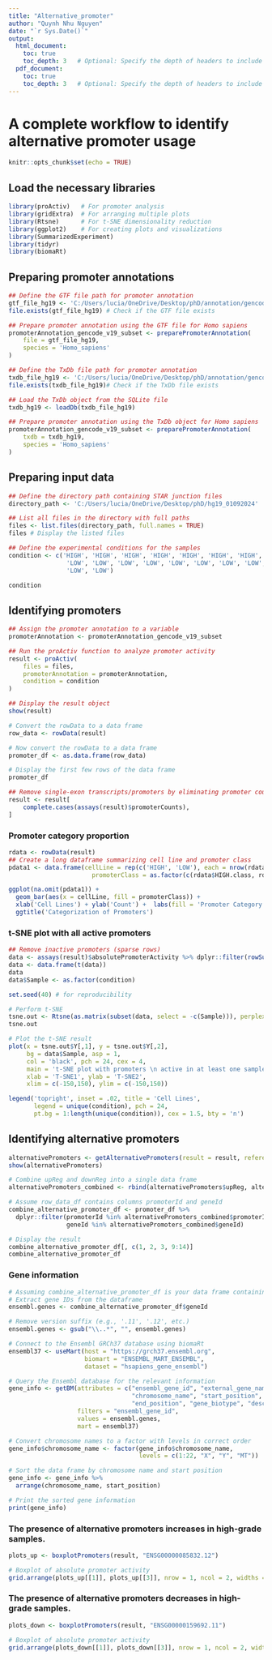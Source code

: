 ---
title: "Alternative_promoter"
author: "Quynh Nhu Nguyen"
date: "`r Sys.Date()`"
output:
  html_document:
    toc: true
    toc_depth: 3   # Optional: Specify the depth of headers to include in the TOC
  pdf_document:
    toc: true
    toc_depth: 3   # Optional: Specify the depth of headers to include in the TOC
---

# A complete workflow to identify alternative promoter usage

```{r setup, include=FALSE}
knitr::opts_chunk$set(echo = TRUE)
```

## Load the necessary libraries

```{r}
library(proActiv)   # For promoter analysis
library(gridExtra)  # For arranging multiple plots
library(Rtsne)      # For t-SNE dimensionality reduction
library(ggplot2)    # For creating plots and visualizations
library(SummarizedExperiment)
library(tidyr)
library(biomaRt)
```

## Preparing promoter annotations

```{r}
## Define the GTF file path for promoter annotation
gtf_file_hg19 <- 'C:/Users/lucia/OneDrive/Desktop/phD/annotation/gencode.v19.annotation.gtf.gz'
file.exists(gtf_file_hg19) # Check if the GTF file exists

## Prepare promoter annotation using the GTF file for Homo sapiens
promoterAnnotation_gencode_v19_subset <- preparePromoterAnnotation(
    file = gtf_file_hg19, 
    species = 'Homo_sapiens'
)

## Define the TxDb file path for promoter annotation
txdb_file_hg19 <- 'C:/Users/lucia/OneDrive/Desktop/phD/annotation/gencode.v19.annotation.gtf.sqlite'
file.exists(txdb_file_hg19)# Check if the TxDb file exists

## Load the TxDb object from the SQLite file
txdb_hg19 <- loadDb(txdb_file_hg19)

## Prepare promoter annotation using the TxDb object for Homo sapiens
promoterAnnotation_gencode_v19_subset <- preparePromoterAnnotation(
    txdb = txdb_hg19, 
    species = 'Homo_sapiens'
)
```

## Preparing input data

```{r}
## Define the directory path containing STAR junction files
directory_path <- 'C:/Users/lucia/OneDrive/Desktop/phD/hg19_01092024'

## List all files in the directory with full paths
files <- list.files(directory_path, full.names = TRUE)
files # Display the listed files

## Define the experimental conditions for the samples
condition <- c('HIGH', 'HIGH', 'HIGH', 'HIGH', 'HIGH', 'HIGH', 'HIGH', 'HIGH', 'HIGH', 
                'LOW', 'LOW', 'LOW', 'LOW', 'LOW', 'LOW', 'LOW', 'LOW', 'LOW', 'LOW', 
                'LOW', 'LOW')

condition
```

## Identifying promoters

```{r}
## Assign the promoter annotation to a variable
promoterAnnotation <- promoterAnnotation_gencode_v19_subset

## Run the proActiv function to analyze promoter activity
result <- proActiv(
    files = files, 
    promoterAnnotation = promoterAnnotation, 
    condition = condition
)

## Display the result object
show(result)
```

```{r}
# Convert the rowData to a data frame
row_data <- rowData(result)

# Now convert the rowData to a data frame
promoter_df <- as.data.frame(row_data)

# Display the first few rows of the data frame
promoter_df
```

```{r}
## Remove single-exon transcripts/promoters by eliminating promoter counts that are NA
result <- result[
    complete.cases(assays(result)$promoterCounts), 
]
```

### Promoter category proportion

```{r}
rdata <- rowData(result)
## Create a long dataframe summarizing cell line and promoter class
pdata1 <- data.frame(cellLine = rep(c('HIGH', 'LOW'), each = nrow(rdata)),
                       promoterClass = as.factor(c(rdata$HIGH.class, rdata$LOW.class)))

ggplot(na.omit(pdata1)) +
  geom_bar(aes(x = cellLine, fill = promoterClass)) + 
  xlab('Cell Lines') + ylab('Count') +  labs(fill = 'Promoter Category') +
  ggtitle('Categorization of Promoters')
```

### t-SNE plot with all active promoters

```{r}
## Remove inactive promoters (sparse rows)
data <- assays(result)$absolutePromoterActivity %>% dplyr::filter(rowSums(.) > 0)
data <- data.frame(t(data))
data
data$Sample <- as.factor(condition)

set.seed(40) # for reproducibility

# Perform t-SNE
tsne.out <- Rtsne(as.matrix(subset(data, select = -c(Sample))), perplexity = 1)
tsne.out

# Plot the t-SNE result
plot(x = tsne.out$Y[,1], y = tsne.out$Y[,2], 
     bg = data$Sample, asp = 1,
     col = 'black', pch = 24, cex = 4,
     main = 't-SNE plot with promoters \n active in at least one sample',
     xlab = 'T-SNE1', ylab = 'T-SNE2',
     xlim = c(-150,150), ylim = c(-150,150))

legend('topright', inset = .02, title = 'Cell Lines',
       legend = unique(condition), pch = 24, 
       pt.bg = 1:length(unique(condition)), cex = 1.5, bty = 'n')
```

## Identifying alternative promoters

```{r}
alternativePromoters <- getAlternativePromoters(result = result, referenceCondition = "HIGH")
show(alternativePromoters)

```

```{r}
# Combine upReg and downReg into a single data frame
alternativePromoters_combined <- rbind(alternativePromoters$upReg, alternativePromoters$downReg)

# Assume row_data_df contains columns promoterId and geneId
combine_alternative_promoter_df <- promoter_df %>%
  dplyr::filter(promoterId %in% alternativePromoters_combined$promoterId & 
                geneId %in% alternativePromoters_combined$geneId)

# Display the result
combine_alternative_promoter_df[, c(1, 2, 3, 9:14)]
combine_alternative_promoter_df
```

### Gene information

```{r}
# Assuming combine_alternative_promoter_df is your data frame containing geneId
# Extract gene IDs from the dataframe
ensembl.genes <- combine_alternative_promoter_df$geneId

# Remove version suffix (e.g., '.11', '.12', etc.)
ensembl.genes <- gsub("\\..*", "", ensembl.genes)

# Connect to the Ensembl GRCh37 database using biomaRt
ensembl37 <- useMart(host = "https://grch37.ensembl.org", 
                     biomart = "ENSEMBL_MART_ENSEMBL", 
                     dataset = "hsapiens_gene_ensembl")

# Query the Ensembl database for the relevant information
gene_info <- getBM(attributes = c("ensembl_gene_id", "external_gene_name", 
                                  "chromosome_name", "start_position", 
                                  "end_position", "gene_biotype", "description"),
                   filters = "ensembl_gene_id", 
                   values = ensembl.genes, 
                   mart = ensembl37)

# Convert chromosome names to a factor with levels in correct order
gene_info$chromosome_name <- factor(gene_info$chromosome_name,
                                    levels = c(1:22, "X", "Y", "MT"))

# Sort the data frame by chromosome name and start position
gene_info <- gene_info %>%
  arrange(chromosome_name, start_position)

# Print the sorted gene information
print(gene_info)
```

### The presence of alternative promoters increases in high-grade samples.

```{r}
plots_up <- boxplotPromoters(result, "ENSG00000085832.12")

# Boxplot of absolute promoter activity
grid.arrange(plots_up[[1]], plots_up[[3]], nrow = 1, ncol = 2, widths = c(3, 2))
```

### The presence of alternative promoters decreases in high-grade samples.

```{r}
plots_down <- boxplotPromoters(result, "ENSG00000159692.11")

# Boxplot of absolute promoter activity
grid.arrange(plots_down[[1]], plots_down[[3]], nrow = 1, ncol = 2, widths = c(3, 2))
```

